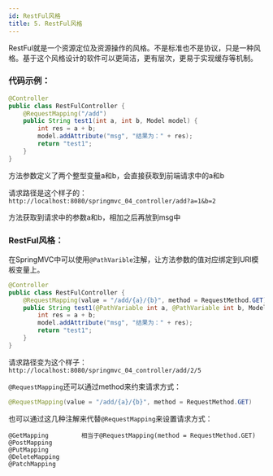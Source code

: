 ```yaml
---
id: RestFul风格
title: 5. RestFul风格
---
```


RestFul就是一个资源定位及资源操作的风格。不是标准也不是协议，只是一种风格。基于这个风格设计的软件可以更简洁，更有层次，更易于实现缓存等机制。



### 代码示例：

```java
@Controller
public class RestFulController {
    @RequestMapping("/add")
    public String test1(int a, int b, Model model) {
        int res = a + b;
        model.addAttribute("msg", "结果为：" + res);
        return "test1";
    }
}
```

方法参数定义了两个整型变量a和b，会直接获取到前端请求中的a和b

请求路径是这个样子的：`http://localhost:8080/springmvc_04_controller/add?a=1&b=2`

方法获取到请求中的参数a和b，相加之后再放到msg中



### RestFul风格：

在SpringMVC中可以使用`@PathVarible`注解，让方法参数的值对应绑定到URI模板变量上。

```java
@Controller
public class RestFulController {
    @RequestMapping(value = "/add/{a}/{b}", method = RequestMethod.GET)
    public String test1(@PathVariable int a, @PathVariable int b, Model model) {
        int res = a + b;
        model.addAttribute("msg", "结果为：" + res);
        return "test1";
    }
}
```

请求路径变为这个样子：`http://localhost:8080/springmvc_04_controller/add/2/5`

`@RequestMapping`还可以通过method来约束请求方式：

```java
@RequestMapping(value = "/add/{a}/{b}", method = RequestMethod.GET)
```



也可以通过这几种注解来代替`@RequestMapping`来设置请求方式：

```
@GetMapping			相当于@RequestMapping(method = RequestMethod.GET)
@PostMapping
@PutMapping
@DeleteMapping
@PatchMapping
```






